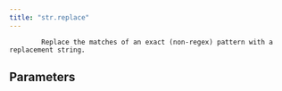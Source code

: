 ```yaml
---
title: "str.replace"
---
```


            Replace the matches of an exact (non-regex) pattern with a replacement string.
            

## Parameters
<ParamField body="pattern" type="str | StringValue" required="true" >
</ParamField>

<ParamField body="replacement" type="str | StringValue" required="true" >
</ParamField>
